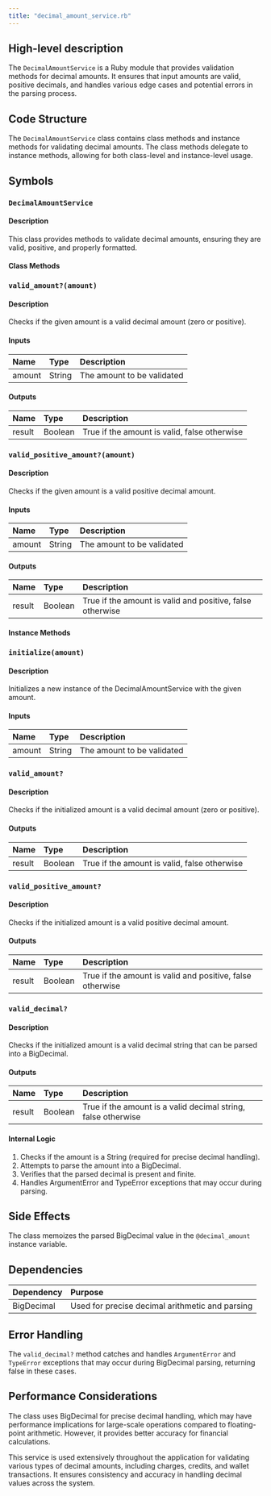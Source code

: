 ```yaml
---
title: "decimal_amount_service.rb"
---
```


## High-level description
The `DecimalAmountService` is a Ruby module that provides validation methods for decimal amounts. It ensures that input amounts are valid, positive decimals, and handles various edge cases and potential errors in the parsing process.

## Code Structure
The `DecimalAmountService` class contains class methods and instance methods for validating decimal amounts. The class methods delegate to instance methods, allowing for both class-level and instance-level usage.

## Symbols

### `DecimalAmountService`
#### Description
This class provides methods to validate decimal amounts, ensuring they are valid, positive, and properly formatted.

#### Class Methods

### `valid_amount?(amount)`
#### Description
Checks if the given amount is a valid decimal amount (zero or positive).

#### Inputs
| Name | Type | Description |
|:-----|:-----|:------------|
| amount | String | The amount to be validated |

#### Outputs
| Name | Type | Description |
|:-----|:-----|:------------|
| result | Boolean | True if the amount is valid, false otherwise |

### `valid_positive_amount?(amount)`
#### Description
Checks if the given amount is a valid positive decimal amount.

#### Inputs
| Name | Type | Description |
|:-----|:-----|:------------|
| amount | String | The amount to be validated |

#### Outputs
| Name | Type | Description |
|:-----|:-----|:------------|
| result | Boolean | True if the amount is valid and positive, false otherwise |

#### Instance Methods

### `initialize(amount)`
#### Description
Initializes a new instance of the DecimalAmountService with the given amount.

#### Inputs
| Name | Type | Description |
|:-----|:-----|:------------|
| amount | String | The amount to be validated |

### `valid_amount?`
#### Description
Checks if the initialized amount is a valid decimal amount (zero or positive).

#### Outputs
| Name | Type | Description |
|:-----|:-----|:------------|
| result | Boolean | True if the amount is valid, false otherwise |

### `valid_positive_amount?`
#### Description
Checks if the initialized amount is a valid positive decimal amount.

#### Outputs
| Name | Type | Description |
|:-----|:-----|:------------|
| result | Boolean | True if the amount is valid and positive, false otherwise |

### `valid_decimal?`
#### Description
Checks if the initialized amount is a valid decimal string that can be parsed into a BigDecimal.

#### Outputs
| Name | Type | Description |
|:-----|:-----|:------------|
| result | Boolean | True if the amount is a valid decimal string, false otherwise |

#### Internal Logic
1. Checks if the amount is a String (required for precise decimal handling).
2. Attempts to parse the amount into a BigDecimal.
3. Verifies that the parsed decimal is present and finite.
4. Handles ArgumentError and TypeError exceptions that may occur during parsing.

## Side Effects
The class memoizes the parsed BigDecimal value in the `@decimal_amount` instance variable.

## Dependencies
| Dependency | Purpose |
|:-----------|:--------|
| BigDecimal | Used for precise decimal arithmetic and parsing |

## Error Handling
The `valid_decimal?` method catches and handles `ArgumentError` and `TypeError` exceptions that may occur during BigDecimal parsing, returning false in these cases.

## Performance Considerations
The class uses BigDecimal for precise decimal handling, which may have performance implications for large-scale operations compared to floating-point arithmetic. However, it provides better accuracy for financial calculations.

This service is used extensively throughout the application for validating various types of decimal amounts, including charges, credits, and wallet transactions. It ensures consistency and accuracy in handling decimal values across the system.